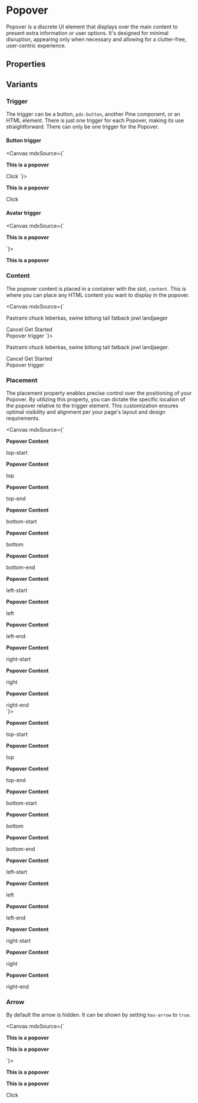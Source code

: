

<Meta of={stories}
/>

# Popover

Popover is a discrete UI element that displays over the main content to present extra information or user options. It's designed for minimal disruption, appearing only when necessary and allowing for a clutter-free, user-centric experience.

## Properties

<ArgTypes of={stories} />

## Variants

### Trigger
The trigger can be a button, `pds-button`, another Pine component, or an HTML element. There is just one trigger for each Popover, making its use straightforward.
There can only be one trigger for the Popover.

#### Button trigger

<Canvas mdxSource={`
<pds-popover placement="bottom-right" html-content="true">
  <div slot="content">
    <p><strong>This is a popover</strong></p>
  </div>
  <pds-button variant="secondary">Click</pds-button>
</pds-popover>
`}>
  <div style={{ height: '100px' }}>
    <pds-popover placement="bottom-start" html-content="true">
      <div slot="content">
        <p><strong>This is a popover</strong></p>
      </div>
      <pds-button variant="secondary">Click</pds-button>
    </pds-popover>
  </div>
</Canvas>

#### Avatar trigger
<Canvas mdxSource={`
<pds-popover placement="bottom-start" html-content="true">
  <div slot="content">
    <p><strong>This is a popover</strong></p>
  </div>
  <pds-avatar dropdown="true"></pds-avatar>
</pds-popover>
`}>
  <div style={{ height: '125px' }}>
    <pds-popover has-arrow="true" placement="bottom-start" html-content="true">
      <div slot="content">
        <p><strong>This is a popover</strong></p>
      </div>
      <pds-avatar dropdown="true"></pds-avatar>
    </pds-popover>
  </div>
</Canvas>

### Content
The popover content is placed in a container with the slot, `content`. This is where you can place any HTML content you want to display in the popover.

<Canvas mdxSource={`
<pds-popover placement="bottom-start">
  <div slot="content">
    <p>Pastrami chuck leberkas, swine biltong tail fatback jowl landjaeger</p>
    <div>
      <pds-button variant="secondary">Cancel</pds-button>
      <pds-button>Get Started</pds-button>
    </div>
  </div>
  <pds-button variant="secondary">Popover trigger</pds-button>
</pds-popover>
`}>
  <div style={{ height: '400px' }}>
    <pds-popover placement="bottom-start">
      <div slot="content">
        <p>Pastrami chuck leberkas, swine biltong tail fatback jowl landjaeger.</p>
        <div>
          <pds-button variant="secondary">Cancel</pds-button>
          <pds-button>Get Started</pds-button>
        </div>
      </div>
      <pds-button variant="secondary">Popover trigger</pds-button>
    </pds-popover>
  </div>
</Canvas>

### Placement
The placement property enables precise control over the positioning of your Popover. By utilizing this property, you can dictate the specific location of the popover relative to the trigger element. This customization ensures optimal visibility and alignment per your page's layout and design requirements.

<Canvas mdxSource={`
<div style={{ display: 'flex', 'flex-wrap': 'wrap', gap: '16px' }}>
  <pds-popover has-arrow="true" placement="top-start">
    <div slot="content">
      <p><strong>Popover Content</strong></p>
    </div>
    <pds-button variant="secondary">top-start</pds-button>
  </pds-popover>
  <pds-popover has-arrow="true" placement="top">
    <div slot="content">
      <p><strong>Popover Content</strong></p>
    </div>
    <pds-button variant="secondary">top</pds-button>
  </pds-popover>
  <pds-popover has-arrow="true" placement="top-end">
    <div slot="content">
      <p><strong>Popover Content</strong></p>
    </div>
    <pds-button variant="secondary">top-end</pds-button>
  </pds-popover>
  <pds-popover has-arrow="true" placement="bottom-start">
    <div slot="content">
      <p><strong>Popover Content</strong></p>
    </div>
    <pds-button variant="secondary">bottom-start</pds-button>
  </pds-popover>
  <pds-popover has-arrow="true" placement="bottom">
    <div slot="content">
      <p><strong>Popover Content</strong></p>
    </div>
    <pds-button variant="secondary">bottom</pds-button>
  </pds-popover>
  <pds-popover has-arrow="true" placement="bottom-end">
    <div slot="content">
      <p><strong>Popover Content</strong></p>
    </div>
    <pds-button variant="secondary">bottom-end</pds-button>
  </pds-popover>
  <pds-popover has-arrow="true" placement="left-start">
    <div slot="content">
      <p><strong>Popover Content</strong></p>
    </div>
    <pds-button variant="secondary">left-start</pds-button>
  </pds-popover>
  <pds-popover has-arrow="true" placement="left">
    <div slot="content">
      <p><strong>Popover Content</strong></p>
    </div>
    <pds-button variant="secondary">left</pds-button>
  </pds-popover>
  <pds-popover has-arrow="true" placement="left-end">
    <div slot="content">
      <p><strong>Popover Content</strong></p>
    </div>
    <pds-button variant="secondary">left-end</pds-button>
  </pds-popover>
  <pds-popover has-arrow="true" placement="right-start">
    <div slot="content">
      <p><strong>Popover Content</strong></p>
    </div>
    <pds-button variant="secondary">right-start</pds-button>
  </pds-popover>
  <pds-popover has-arrow="true" placement="right">
    <div slot="content">
      <p><strong>Popover Content</strong></p>
    </div>
    <pds-button variant="secondary">right</pds-button>
  </pds-popover>
  <pds-popover has-arrow="true" placement="right-end">
    <div slot="content">
      <p><strong>Popover Content</strong></p>
    </div>
    <pds-button variant="secondary">right-end</pds-button>
  </pds-popover>
</div>
`}>
  <div style={{ display: 'flex', 'flex-wrap': 'wrap', gap: '16px' }}>
    <pds-popover has-arrow="true" placement="top-start">
      <div slot="content">
        <p><strong>Popover Content</strong></p>
      </div>
      <pds-button variant="secondary">top-start</pds-button>
    </pds-popover>
    <pds-popover has-arrow="true" placement="top">
      <div slot="content">
        <p><strong>Popover Content</strong></p>
      </div>
      <pds-button variant="secondary">top</pds-button>
    </pds-popover>
    <pds-popover has-arrow="true" placement="top-end">
      <div slot="content">
        <p><strong>Popover Content</strong></p>
      </div>
      <pds-button variant="secondary">top-end</pds-button>
    </pds-popover>
    <pds-popover has-arrow="true" placement="bottom-start">
      <div slot="content">
        <p><strong>Popover Content</strong></p>
      </div>
      <pds-button variant="secondary">bottom-start</pds-button>
    </pds-popover>
    <pds-popover has-arrow="true" placement="bottom">
      <div slot="content">
        <p><strong>Popover Content</strong></p>
      </div>
      <pds-button variant="secondary">bottom</pds-button>
    </pds-popover>
    <pds-popover has-arrow="true" placement="bottom-end">
      <div slot="content">
        <p><strong>Popover Content</strong></p>
      </div>
      <pds-button variant="secondary">bottom-end</pds-button>
    </pds-popover>
    <pds-popover has-arrow="true" placement="left-start">
      <div slot="content">
        <p><strong>Popover Content</strong></p>
      </div>
      <pds-button variant="secondary">left-start</pds-button>
    </pds-popover>
    <pds-popover has-arrow="true" placement="left">
      <div slot="content">
        <p><strong>Popover Content</strong></p>
      </div>
      <pds-button variant="secondary">left</pds-button>
    </pds-popover>
    <pds-popover has-arrow="true" placement="left-end">
      <div slot="content">
        <p><strong>Popover Content</strong></p>
      </div>
      <pds-button variant="secondary">left-end</pds-button>
    </pds-popover>
    <pds-popover has-arrow="true" placement="right-start">
      <div slot="content">
        <p><strong>Popover Content</strong></p>
      </div>
      <pds-button variant="secondary">right-start</pds-button>
    </pds-popover>
    <pds-popover has-arrow="true" placement="right">
      <div slot="content">
        <p><strong>Popover Content</strong></p>
      </div>
      <pds-button variant="secondary">right</pds-button>
    </pds-popover>
    <pds-popover has-arrow="true" placement="right-end">
      <div slot="content">
        <p><strong>Popover Content</strong></p>
      </div>
      <pds-button variant="secondary">right-end</pds-button>
    </pds-popover>
  </div>
</Canvas>



### Arrow
By default the arrow is hidden. It can be shown by setting `has-arrow` to `true`.

<Canvas mdxSource={`
<pds-popover has-arrow="true" placement="bottom-start">
  <div slot="content">
    <p><strong>This is a popover</strong></p>
    <p><strong>This is a popover</strong></p>
  </div>
  <pds-avatar dropdown="true"></pds-avatar>
</pds-popover>
`}>
  <div style={{ height: '150px' }}>
    <pds-popover has-arrow="true" placement="bottom-start">
      <div slot="content">
        <p><strong>This is a popover</strong></p>
        <p><strong>This is a popover</strong></p>
      </div>
      <pds-button variant="secondary">Click</pds-button>
    </pds-popover>
  </div>
</Canvas>

